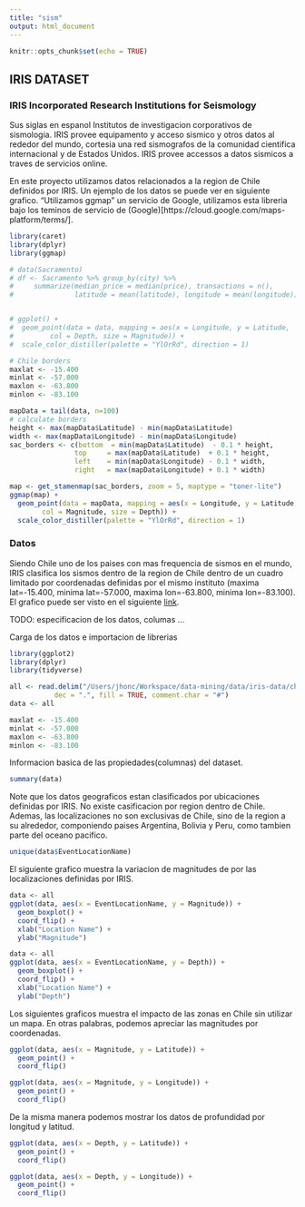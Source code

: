 ```yaml
---
title: "sism"
output: html_document
---
```


```r
knitr::opts_chunk$set(echo = TRUE)
```

## IRIS DATASET

### IRIS Incorporated Research Institutions for Seismology
Sus siglas en espanol Institutos de investigacion corporativos de sismologia. IRIS provee equipamento y acceso sismico y otros datos al rededor del mundo, cortesia una red sismografos de la comunidad cientifica  internacional y de Estados Unidos. IRIS provee accessos a datos sismicos a traves de servicios online. 

En este proyecto utilizamos datos relacionados a la region de Chile definidos por IRIS. Un ejemplo de los datos se puede ver en siguiente grafico.
"Utilizamos ggmap" un servicio de Google, utilizamos esta libreria bajo los teminos de servicio de (Google)[https://cloud.google.com/maps-platform/terms/].
```r
library(caret)
library(dplyr)
library(ggmap)

# data(Sacramento)
# df <- Sacramento %>% group_by(city) %>%
#     summarize(median_price = median(price), transactions = n(),
#               latitude = mean(latitude), longitude = mean(longitude))


# ggplot() +
#  geom_point(data = data, mapping = aes(x = Longitude, y = Latitude,
#         col = Depth, size = Magnitude)) +
#  scale_color_distiller(palette = "YlOrRd", direction = 1)

# Chile borders
maxlat <- -15.400
minlat <- -57.000
maxlon <- -63.800
minlon <- -83.100

mapData = tail(data, n=100)
# calculate borders
height <- max(mapData$Latitude) - min(mapData$Latitude)
width <- max(mapData$Longitude) - min(mapData$Longitude)
sac_borders <- c(bottom  = min(mapData$Latitude)  - 0.1 * height, 
                top     = max(mapData$Latitude)  + 0.1 * height,
                left    = min(mapData$Longitude) - 0.1 * width,
                right   = max(mapData$Longitude) + 0.1 * width)

map <- get_stamenmap(sac_borders, zoom = 5, maptype = "toner-lite")
ggmap(map) +
  geom_point(data = mapData, mapping = aes(x = Longitude, y = Latitude,
        col = Magnitude, size = Depth)) +
  scale_color_distiller(palette = "YlOrRd", direction = 1)
```

### Datos
Siendo Chile uno de los paises con mas frequencia de sismos en el mundo, IRIS clasifica los sismos dentro de la region de Chile dentro de un cuadro limitado por coordenadas definidas por el mismo instituto (maxima lat=-15.400, minima lat=-57.000, maxima lon=-63.800, minima lon=-83.100). El grafico puede ser visto en el siguiente [link](http://ds.iris.edu/ieb/index.html?format=text&nodata=404&orderby=time-desc&src=&limit=1000&maxlat=-15.400&minlat=-57.000&maxlon=-63.800&minlon=-83.100&sbl=1&caller=spanlnk&name=Región%20de%20Chile&zm=4&mt=roa).

TODO: especificacion de los datos, columas ...

Carga de los datos e importacion de librerias
```r
library(ggplot2)
library(dplyr)
library(tidyverse)

all <- read.delim("/Users/jhonc/Workspace/data-mining/data/iris-data/chile_data/all.csv", header = TRUE, sep = "|", quote = "\"",
           dec = ".", fill = TRUE, comment.char = "#")
data <- all

maxlat <- -15.400
minlat <- -57.000
maxlon <- -63.800
minlon <- -83.100


```

Informacion basica de las propiedades(columnas) del dataset.

```r
summary(data)
```

Note que los datos geograficos estan clasificados por ubicaciones definidas por IRIS. No existe casificacion por region dentro de Chile. Ademas, las localizaciones no son exclusivas de Chile, sino de la region a su alrededor, componiendo paises Argentina, Bolivia y Peru, como tambien parte del oceano pacifico.

```r
unique(data$EventLocationName)
```




El siguiente grafico muestra la variacion de magnitudes de por las localizaciones definidas por IRIS.

```r
data <- all
ggplot(data, aes(x = EventLocationName, y = Magnitude)) + 
  geom_boxplot() +
  coord_flip() +
  xlab("Location Name") + 
  ylab("Magnitude")
```

```r
data <- all
ggplot(data, aes(x = EventLocationName, y = Depth)) + 
  geom_boxplot() +
  coord_flip() +
  xlab("Location Name") + 
  ylab("Depth")
```

Los siguientes graficos muestra el impacto de las zonas en Chile sin utilizar un mapa. En otras palabras, podemos apreciar las magnitudes por coordenadas.

```r
ggplot(data, aes(x = Magnitude, y = Latitude)) + 
  geom_point() + 
  coord_flip()
```

```r
ggplot(data, aes(x = Magnitude, y = Longitude)) + 
  geom_point() +
  coord_flip()
```

De la misma manera podemos mostrar los datos de profundidad por longitud y latitud.

```r
ggplot(data, aes(x = Depth, y = Latitude)) + 
  geom_point() + 
  coord_flip()
```

```r
ggplot(data, aes(x = Depth, y = Longitude)) + 
  geom_point() +
  coord_flip()
```






